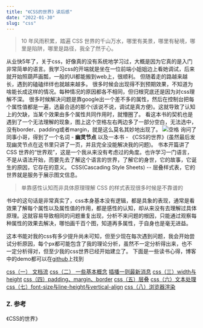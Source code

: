 ```yaml
---
title: "《CSS的世界》读后感"
date: "2022-01-30"
slug: "css"
---
```


>10 年风雨积累，踏遍 CSS 世界的千山万水，哪里有美景，哪里有秘境，哪里是陷阱，哪里是路径，我全了然于心。

从业快5年了，关于css，好像真的没有系统地学习过，大概是因为它真的是入门非常简单的语言。我学习css的开端就是坐在一位前端小姐姐边上看她调试，后来就开始照葫芦画瓢，一般的UI都能搬到web上，很顺利。
但随着走的路越来越长，遇到的磕磕绊绊也就越来越多。
很多时候会出现得不到预期效果，不知道为啥能长成这样的情况。每种情况的原因都各不相同，但归根究底还是因为对css理解不深。
很多时候解决问题是靠google出一个差不多的属性，然后在控制台把每个属性值都是一遍，选最合适的那个(该说不说，调试是真方便)。这就导致了认知上的欠缺，当某个效果由多个属性共同作用时，就懵圈了。
看这本书的契机也是遇到了一个无法理解的现象，图上这个空格左右两边多了一部分空白，无法选中，没有border、padding或者margin，就是这么莫名其妙地出现了。
![空格](./img.png)
询问了同事小哥，得到了一个名词 - **幽灵节点** 以及一本书 - 《CSS的世界》(虽然最后发现幽灵节点在这书里只讲了一页，并且完全没能解决我的问题)。
书本开篇讲了CSS 世界的“世界观”，这是一个我从来没有考虑过的角度。也许学习一门语言，不是从语法开始，而要先去了解这个语言的世界，了解它的身世，它的故事，它诞生的原因，它存在的意义。
CSS(Cascading Style Sheets) -- 层叠样式表，它的世界就是服务于展示图文信息。
>单靠感性认知而非具体原理理解 CSS 的样式表现很多时候是不靠谱的

书中的这句话是非常真实了，css本身基本没有逻辑，都是具象的表现，通常是看效果了解每个属性以及属性值的作用，都是感性的认知，却从来没有去理解过具体原理。这就容易导致相同的问题重复出现，分析不来问题的根因，只能通过观察每种属性的效果去解决，哪怕画千百个图，知道再多属性，于自身也是毫无进益。

这本书能对我的css有多少提升尚未可知，但至少现在每次遇到问题，我会开始尝试分析原因，每个px都可能包含了我的理论分析，虽然不一定分析得出来，也不一定分析得对，但至少我的css世界已经开始建立了。
下面是一些读书心得，博客中的demo都可以在[github](https://github.com/yyycc/css)上找到

[css（一） 文档流](https://www.jianshu.com/p/11547e363a11)
[css（二） 一些基本概念](https://www.jianshu.com/p/710d5e075ab8)
[插播一则最新消息](https://www.jianshu.com/p/d4be48261bd6)
[css（三）width与height](https://www.jianshu.com/p/c3380725d99e)
[css（四）padding、margin、border](https://www.jianshu.com/p/30b797c2b10f)
[css（五）层叠](https://www.jianshu.com/p/4b26f1775eb8)
[css（六）文本处理](https://www.jianshu.com/p/e59f3fe681b9)
[css（七）font-size与line-height与vertical-align](https://www.jianshu.com/p/dea77eb43105)
[css（八）浏览器渲染](https://www.jianshu.com/p/107b23da54ee)

### Z. 参考
《CSS的世界》